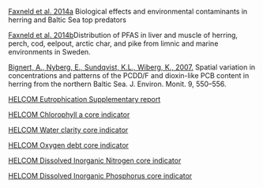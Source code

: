 
[Faxneld et al. 2014a](http://www.diva-portal.org/smash/record.jsf?pid=diva2%3A728508&dswid=1554) Biological effects and environmental contaminants in herring and Baltic Sea top predators  

[Faxneld et al. 2014b](https://www.diva-portal.org/smash/get/diva2:767385/FULLTEXT01.pdf)Distribution of PFAS in liver and muscle of herring, perch, cod, eelpout, arctic char, and pike from limnic and marine environments in Sweden. 

[Bignert, A., Nyberg, E., Sundqvist, K.L., Wiberg, K., 2007.](http://pubs.rsc.org/en/Content/ArticleLanding/2007/EM/b700667e#!divAbstract) Spatial variation in concentrations and patterns of the PCDD/F and dioxin-like PCB content in herring from the northern Baltic Sea. J. Environ. Monit. 9, 550–556.

[HELCOM Eutrophication Supplementary report](http://stateofthebalticsea.helcom.fi/wp-content/uploads/2019/09/BSEP156-Eutrophication.pdf)

[HELCOM Chlorophyll a core indicator](https://helcom.fi/media/core%20indicators/Chlorophyll-a-HELCOM-core-indicator-2018.pdf)

[HELCOM Water clarity core indicator](https://helcom.fi/media/core%20indicators/Water-clarity-HELCOM-core-indicator-2018.pdf)

[HELCOM Oxygen debt core indicator](https://helcom.fi/media/core%20indicators/Oxygen-debt-HELCOM-core-indicator-2018.pdf)

[HELCOM Dissolved Inorganic Nitrogen core indicator](https://helcom.fi/media/core%20indicators/Dissolved-inorganic-nitrogen-DIN-HELCOM-core-indicator-2018.pdf)

[HELCOM Dissolved Inorganic Phosphorus core indicator](https://helcom.fi/media/core%20indicators/Dissolved-inorganic-phosphorus-DIP-HELCOM-core-indicator-2018.pdf)